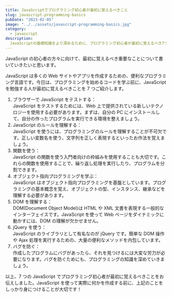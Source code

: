 ```yaml
---
title: JavaScriptでプログラミング初心者が最初に覚えるべきこと
slug: javascript-programming-basics
pubDate: "2023-02-05"
image: "../../assets/javascript-programming-basics.jpg"
category:
  - javascript
description:
  JavaScriptの基礎知識をより深めるために、プログラミング初心者が最初に覚えるべき7つのことをご紹介。ブラウザーでテスト、ルールを理解、オブジェクト指向プログラミングなど。
---
```


JavaScript の初心者の方々に向けて、最初に覚えるべき重要なことについて書いていきたいと思います。

JavaScript は多くの Web サイトやアプリを作成するための、便利なプログラミング言語です。今日は、プログラミングを始めるコードを学ぶ前に、JavaScript を勉強する人が最初に覚えるべきことを 7 つご紹介します。

1. ブラウザーで JavaScript をテストする：\
   JavaScript をテストするためには、Web 上で提供されている新しいテクノロジーを使用する必要があります。まずは、自分の PC にインストールして、自分の作ったプログラムを実行できる環境を整えましょう。
2. JavaScript のルールを理解する：\
   JavaScript を使うには、プログラミングのルールを理解することが不可欠です。正しい変数名を使う、文字列を正しく表現するといったお作法を覚えましょう。
3. 関数を使う：\
   JavaScript の関数を使う入門者向けの枠組みを使用することも大切です。これらの関数を使用することで、繰り返し処理を実行したり、プログラムを分割できます。
4. オブジェクト指向プログラミングを学ぶ：\
   JavaScript はオブジェクト指向プログラミングを基盤としています。プログラミングの基本概念を覚え、オブジェクトの型、インスタンス、継承などを理解する必要があります。
5. DOM を理解する：\
   DOM(Document Object Model)は HTML や XML 文書を表現する一般的なインターフェイスです。JavaScript を使って Web ページをダイナミックに動かすには、DOM の理解が欠かせません。
6. jQuery を使う：\
   JavaScript のライブラリとして有名なのが jQuery です。簡単な DOM 操作や Ajax 処理を実行するための、大量の便利なメソッドを内包しています。
7. バグを防ぐ：\
   作成したプログラムにバグがあったら、それを見つけるには大変な労力が必要になります。バグを防ぐためにも、プログラミングの知識を深めていきましょう。

以上、7 つの JavaScript でプログラミング初心者が最初に覚えるべきことをお伝えしました。JavaScript を使って実際に何かを作成する前に、上記のことをしっかり身につけることが大切です！
